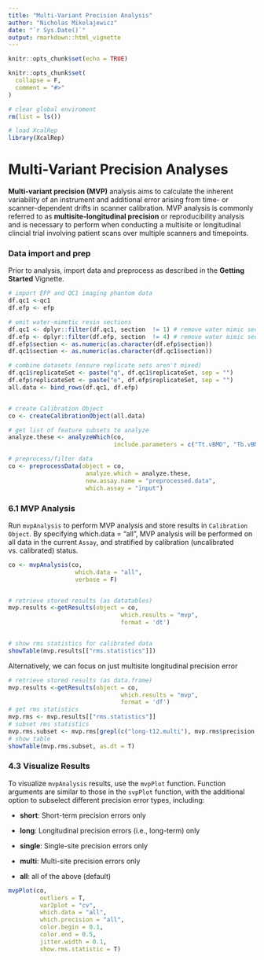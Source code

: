 ```yaml
---
title: "Multi-Variant Precision Analysis"
author: "Nicholas Mikolajewicz"
date: "`r Sys.Date()`"
output: rmarkdown::html_vignette
---
```


```r
knitr::opts_chunk$set(echo = TRUE)

knitr::opts_chunk$set(
  collapse = F,
  comment = "#>"
)

# clear global enviroment 
rm(list = ls())

# load XcalRep
library(XcalRep)

```

# Multi-Variant Precision Analyses

**Multi-variant precision (MVP)** analysis aims to calculate the inherent variability of an instrument and additional error arising from time- or scanner-dependent drifts in scanner calibration. MVP analysis is commonly referred to as **multisite-longitudinal precision** or reproducibility analysis and is necessary to perform when conducting a multisite or longitudinal clincial trial involving patient scans over multiple scanners and timepoints. 

### Data import and prep

Prior to analysis, import data and preprocess as described in the **Getting Started** Vignette. 

```r

# import EFP and QC1 imaging phantom data
df.qc1 <-qc1
df.efp <- efp

# omit water-mimetic resin sections
df.qc1 <- dplyr::filter(df.qc1, section  != 1) # remove water mimic section 1
df.efp <- dplyr::filter(df.efp, section  != 4) # remove water mimic section 4
df.efp$section <- as.numeric(as.character(df.efp$section))
df.qc1$section <- as.numeric(as.character(df.qc1$section))

# combine datasets (ensure replicate sets aren't mixed)
df.qc1$replicateSet <- paste("q", df.qc1$replicateSet, sep = "")
df.efp$replicateSet <- paste("e", df.efp$replicateSet, sep = "")
all.data <- bind_rows(df.qc1, df.efp)


# create Calibration Object
co <- createCalibrationObject(all.data)

# get list of feature subsets to analyze
analyze.these <- analyzeWhich(co, 
                              include.parameters = c("Tt.vBMD", "Tb.vBMD"))

# preprocess/filter data
co <- preprocessData(object = co, 
                      analyze.which = analyze.these, 
                      new.assay.name = "preprocessed.data",
                      which.assay = "input")

```

### 6.1 MVP Analysis

Run `mvpAnalysis` to perform MVP analysis and store results in `Calibration Object`. By specifying which.data = "all", MVP analysis will be performed on all data in the current `Assay`, and stratified by calibration (uncalibrated vs. calibrated) status.

```r
co <- mvpAnalysis(co, 
                   which.data = "all",  
                   verbose = F)


# retrieve stored results (as datatables)
mvp.results <-getResults(object = co, 
                                which.results = "mvp",
                                format = 'dt') 


# show rms statistics for calibrated data
showTable(mvp.results[["rms.statistics"]])
```
Alternatively, we can focus on just multisite longitudinal precision error

```r
# retrieve stored results (as data.frame)
mvp.results <-getResults(object = co,
                                which.results = "mvp",
                                format = 'df')
# get rms statistics
mvp.rms <- mvp.results[["rms.statistics"]]
# subset rms statistics
mvp.rms.subset <- mvp.rms[grepl(c("long-t12.multi"), mvp.rms$precision.type),  ]
# show table
showTable(mvp.rms.subset, as.dt = T)
```


### 4.3 Visualize Results

To visualize `mvpAnalysis` results, use the `mvpPlot` function. Function arguments are similar to those in the `svpPlot` function, with the additional option to subselect different precision error types, including:

- **short**: Short-term precision errors only

- **long**: Longitudinal precision errors (i.e., long-term) only

- **single**: Single-site precision errors only

- **multi**: Multi-site precision errors only

- **all**: all of the above (default)


```r
mvpPlot(co, 
         outliers = T, 
         var2plot = "cv",
         which.data = "all", 
         which.precision = "all",
         color.begin = 0.1, 
         color.end = 0.5,
         jitter.width = 0.1,
         show.rms.statistic = T)
```


